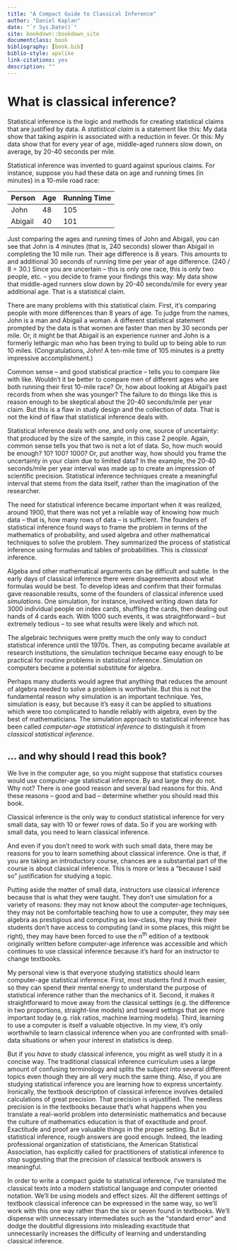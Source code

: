 ```yaml
--- 
title: "A Compact Guide to Classical Inference"
author: "Daniel Kaplan"
date: "`r Sys.Date()`"
site: bookdown::bookdown_site
documentclass: book
bibliography: [book.bib]
biblio-style: apalike
link-citations: yes
description: ""
---
```


# What is classical inference?

Statistical inference is the logic and methods for creating statistical claims that are justified by data. A *statistical claim* is a statement like this: My data show that taking aspirin is associated with a reduction in fever. Or this: My data show that for every year of age, middle-aged runners slow down, on average, by 20-40 seconds per mile.

Statistical inference was invented to guard against spurious claims. For instance, suppose you had these data on age and running times (in minutes) in a 10-mile road race:

Person | Age | Running Time
-------|-----|--------------
John   | 48  | 105
Abigail| 40  | 101

Just comparing the ages and running times of John and Abigail, you can see that John is 4 minutes (that is, 240 seconds) slower than Abigail in completing the 10 mile run. Their age difference is 8 years. This amounts to and additional 30 seconds of running time per year of age difference. (240 / 8 = 30.) Since you are uncertain -- this is only one race, this is only two people, etc. -- you decide to frame your findings this way: My data show that middle-aged runners slow down by 20-40 seconds/mile for every year additional age. That is a statistical claim.

There are many problems with this statistical claim. First, it's comparing people with more differences than 8 years of age. To judge from the names, John is a man and Abigail a woman. A different statistical statement prompted by the data is that women are faster than men by 30 seconds per mile. Or, it might be that Abigail is an experience runner and John is a formerly lethargic man who has been trying to build up to being able to run 10 miles. (Congratulations, John! A ten-mile time of 105 minutes is a pretty impressive accomplishment.)

Common sense -- and good statistical practice -- tells you to compare like with like. Wouldn't it be better to compare men of different ages who are both running their first 10-mile race? Or, how about looking at Abigail's past records from when she was younger? The failure to do things like this is reason enough to be skeptical about the 20-40 seconds/mile per year claim. But this is a flaw in study design and the collection of data. That is not the kind of flaw that statistical inference deals with.

Statistical inference deals with one, and only one, source of uncertainty: that produced by the size of the sample, in this case 2 people. Again, common sense tells you that two is not a lot of data. So, how much would be enough? 10? 100? 1000? Or, put another way, how should you frame the uncertainty in your claim due to limited data? In the example, the 20-40 seconds/mile per year interval was made up to create an impression of scientific precision. Statistical inference techniques create a meaningful interval that stems from the data itself, rather than the imagination of the researcher. 

The need for statistical inference became important when it was realized, around 1900, that there was not yet a reliable way of knowing how much data -- that is, how many rows of data -- is sufficient. The founders of statistical inference found ways to frame the problem in terms of the mathematics of probability, and used algebra and other mathematical techniques to solve the problem. They summarized the process of statistical inference using formulas and tables of probabilities. This is *classical* inference.

Algeba and other mathematical arguments can be difficult and subtle. In the early days of classical inference there were disagreements about what formulas would be best. To develop ideas and confirm that their formulas gave reasonable results, some of the founders of classical inference used *simulations*. One simulation, for instance, involved writing down data for 3000 individual people on index cards, shuffling the cards, then dealing out hands of 4 cards each. With 1000 such events, it was straightforward -- but extremely tedious -- to see what results were likely and which not.

The algebraic techniques were pretty much the only way to conduct statistical inference until the 1970s. Then, as computing became available at research institutions, the simulation technique became easy enough to be practical for routine problems in statistical inference. Simulation on computers became a potential substitute for algebra. 

Perhaps many students would agree that anything that reduces the amount of algebra needed to solve a problem is worthwhile. But this is not the fundamental reason why simulation is an important technique. Yes, simulation is easy, but because it's easy it can be applied to situations which were too complicated to handle reliably with algebra, even by the best of mathematicians. The simulation approach to statistical inference has been called *computer-age statistical inference* to distinguish it from *classical statistical inference*.

## ... and why should I read this book? {-}

We live in the computer age, so you might suppose that statistics courses would use computer-age statistical inference. By and large they do not. Why not? There is one good reason and several bad reasons for this. And these reasons -- good and bad -- determine whether you should read this book.

Classical inference is the only way to conduct statistical inference for very small data, say with 10 or fewer rows of data. So if you are working with small data, you need to learn classical inference.

And even if you don't need to work with such small data, there may be reasons for you to learn something about classical inference. One is that, if you are taking an introductory course, chances are a substantial part of the course is about classical inference. This is more or less a "because I said so" justification for studying a topic. 

Putting aside the matter of small data, instructors use classical inference because that is what they were taught. They don't use simulation for a variety of reasons: they may not know about the computer-age techniques, they may not be comfortable teaching how to use a computer, they may see algebra as prestigious and computing as low-class, they may think their students don't have access to computing (and in some places, this might be right), they may have been forced to use the n^th^ edition of a textbook originally written before computer-age inference was accessible and which continues to use classical inference because it's hard for an instructor to change textbooks. 

My personal view is that everyone studying statistics should learn computer-age statistical inference. First, most students find it much easier, so they can spend their mental energy to understand the purpose of statistical inference rather than the mechanics of it. Second, it makes it straightforward to move away from the classical settings (e.g. the difference in two proportions, straight-line models) and toward settings that are more important today (e.g. risk ratios, machine learning models). Third, learning to use a computer is itself a valuable objective. In my view, it's only worthwhile to learn classical inference when you are confronted with small-data situations or when your interest in statistics is deep.

But if you *have to* study classical inference, you might as well study it in a concise way. The traditional classical inference curriculum uses a large amount of confusing terminology and splits the subject into several different topics even though they are all very much the same thing. Also, if you are studying statistical inference you are learning how to express uncertainty. Ironically, the textbook description of classical inference involves detailed calculations of great precision. That precision is unjustified. The needless precision is in the textbooks because that's what happens when you translate a real-world problem into deterministic mathematics and because the culture of mathematics education is that of exactitude and proof. Exactitude and proof are valuable things in the proper setting. But in statistical inference, rough answers are good enough. Indeed, the leading professional organization of statisticians, the American Statistical Association, has explicitly called for practitioners of statistical inference to *stop* suggesting that the precision of classical textbook answers is meaningful. 

In order to write a compact guide to statistical inference, I've translated the classical texts into a modern statistical language and computer oriented notation. We'll be using models and effect sizes. All the different settings of textbook classical inference can be expressed in the same way, so we'll work with this one way rather than the six or seven found in textbooks. We'll dispense with unnecessary intermediates such as the "standard error" and dodge the doubtful digressions into misleading exactitude that unnecessarily increases the difficulty of learning and understanding classical inference.


